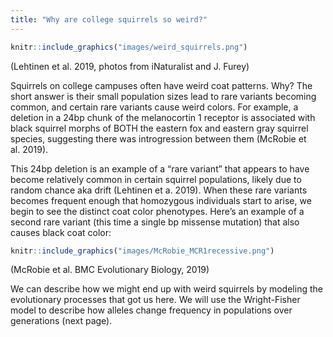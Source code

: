 ```yaml
---
title: "Why are college squirrels so weird?"
---
```


```r
knitr::include_graphics("images/weird_squirrels.png")
```
(Lehtinen et al. 2019, photos from iNaturalist and J. Furey)

Squirrels on college campuses often have weird coat patterns. Why? The short answer is their small population sizes lead to rare variants becoming common, and certain rare variants cause weird colors. For example, a deletion in a 24bp chunk of the melanocortin 1 receptor is associated with black squirrel morphs of BOTH the eastern fox and eastern gray squirrel species, suggesting there was introgression between them (McRobie et al. 2019).

This 24bp deletion is an example of a "rare variant" that appears to have become relatively common in certain squirrel populations, likely due to random chance aka drift (Lehtinen et a. 2019). When these rare variants becomes frequent enough that homozygous individuals start to arise, we begin to see the distinct coat color phenotypes. Here's an example of a second rare variant (this time a single bp missense mutation) that also causes black coat color:

```r
knitr::include_graphics("images/McRobie_MCR1recessive.png")
```
(McRobie et al. BMC Evolutionary Biology, 2019)

We can describe how we might end up with weird squirrels by modeling the evolutionary processes that got us here. We will use the Wright-Fisher model to describe how alleles change frequency in populations over generations (next page).

